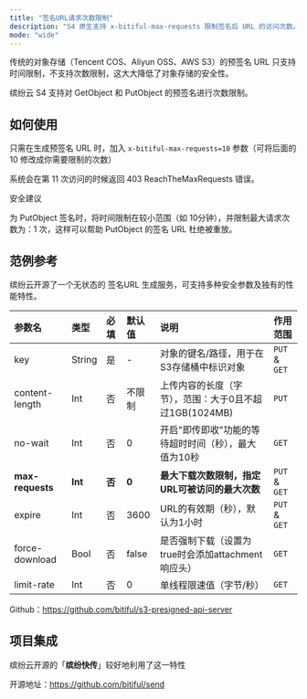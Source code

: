 ```yaml
---
title: "签名URL请求次数限制"
description: "S4 原生支持 x-bitiful-max-requests 限制签名后 URL 的访问次数。"
mode: "wide"
---
```


<Info>
  传统的对象存储（Tencent COS、Aliyun OSS、AWS S3）的预签名 URL 只支持时间限制，不支持次数限制，这大大降低了对象存储的安全性。
</Info>

缤纷云 S4 支持对 GetObject 和 PutObject 的预签名进行次数限制。

## 如何使用

只需在生成预签名 URL 时，加入 `x-bitiful-max-requests=10` 参数（可将后面的 10 修改成你需要限制的次数）

系统会在第 11 次访问的时候返回 403 ReachTheMaxRequests 错误。

<Tip>
  安全建议

  为 PutObject 签名时，将时间限制在较小范围（如 10分钟），并限制最大请求次数为：1 次，这样可以帮助 PutObject 的签名 URL 杜绝被重放。
</Tip>

## 范例参考

缤纷云开源了一个无状态的 签名URL 生成服务，可支持多种安全参数及独有的性能特性。

| **参数名**          | **类型**  | **必填** | **默认值** | **说明**                            | **作用范围**      |
| :--------------- | :------ | :----- | :------ | :-------------------------------- | :------------ |
| key              | String  | 是      | -       | 对象的键名/路径，用于在S3存储桶中标识对象            | `PUT` & `GET` |
| content-length   | Int     | 否      | 不限制     | 上传内容的长度（字节），范围：大于0且不超过1GB(1024MB) | `PUT`         |
| no-wait          | Int     | 否      | 0       | 开启"即传即收"功能的等待超时时间（秒），最大值为10秒      | `GET`         |
| **max-requests** | **Int** | **否**  | **0**   | **最大下载次数限制，指定URL可被访问的最大次数**       | `PUT` & `GET` |
| expire           | Int     | 否      | 3600    | URL的有效期（秒），默认为1小时                 | `PUT` & `GET` |
| force-download   | Bool    | 否      | false   | 是否强制下载（设置为true时会添加attachment响应头）  | `GET`         |
| limit-rate       | Int     | 否      | 0       | 单线程限速值（字节/秒）                      | `GET`         |

Github：https://github.com/bitiful/s3-presigned-api-server

## 项目集成

缤纷云开源的「**缤纷快传**」较好地利用了这一特性

开源地址：https://github.com/bitiful/send